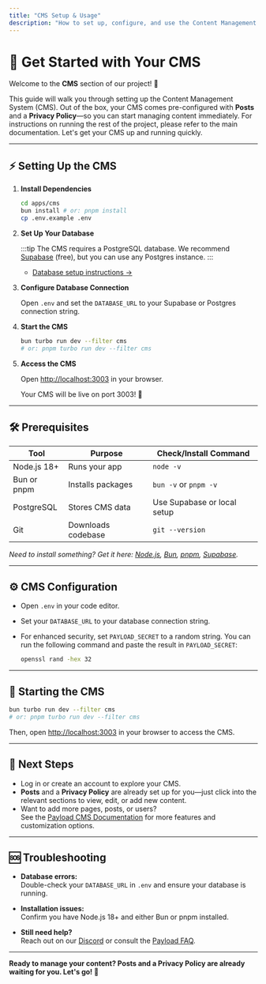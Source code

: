 ```yaml
---
title: "CMS Setup & Usage"
description: "How to set up, configure, and use the Content Management System (CMS) in your project."
---
```


# 🚀 Get Started with Your CMS

Welcome to the **CMS** section of our project! 👋

This guide will walk you through setting up the Content Management System (CMS). Out of the box, your CMS comes pre-configured with **Posts** and a **Privacy Policy**—so you can start managing content immediately. For instructions on running the rest of the project, please refer to the main documentation. Let's get your CMS up and running quickly.

---

## ⚡️ Setting Up the CMS

1. **Install Dependencies**

   ```bash
   cd apps/cms
   bun install # or: pnpm install
   cp .env.example .env
   ```

2. **Set Up Your Database**

   :::tip
   The CMS requires a PostgreSQL database. We recommend [Supabase](https://app.supabase.com/) (free), but you can use any Postgres instance.
   :::

   - [Database setup instructions →](/database/cms-setup)

3. **Configure Database Connection**

   Open `.env` and set the `DATABASE_URL` to your Supabase or Postgres connection string.

4. **Start the CMS**

   ```bash
   bun turbo run dev --filter cms
   # or: pnpm turbo run dev --filter cms
   ```

5. **Access the CMS**

   Open [http://localhost:3003](http://localhost:3003) in your browser.

   Your CMS will be live on port 3003! 🎉

---

## 🛠 Prerequisites

| Tool         | Purpose              | Check/Install Command         |
|--------------|----------------------|------------------------------|
| Node.js 18+  | Runs your app        | `node -v`                    |
| Bun or pnpm  | Installs packages    | `bun -v` or `pnpm -v`        |
| PostgreSQL   | Stores CMS data      | Use Supabase or local setup  |
| Git          | Downloads codebase   | `git --version`              |

*Need to install something? Get it here: [Node.js](https://nodejs.org/), [Bun](https://bun.sh/), [pnpm](https://pnpm.io/), [Supabase](https://supabase.com/).*

---

## ⚙️ CMS Configuration

- Open `.env` in your code editor.
- Set your `DATABASE_URL` to your database connection string.
- For enhanced security, set `PAYLOAD_SECRET` to a random string. You can run the following command and paste the result in `PAYLOAD_SECRET`:

  ```bash
  openssl rand -hex 32
  ```

---

## 🏁 Starting the CMS

```bash
bun turbo run dev --filter cms
# or: pnpm turbo run dev --filter cms
```

Then, open [http://localhost:3003](http://localhost:3003) in your browser to access the CMS.

---

## 🧭 Next Steps

- Log in or create an account to explore your CMS.
- **Posts** and a **Privacy Policy** are already set up for you—just click into the relevant sections to view, edit, or add new content.
- Want to add more pages, posts, or users?  
  See the [Payload CMS Documentation](https://payloadcms.com/docs/) for more features and customization options.

---

## 🆘 Troubleshooting

- **Database errors:**  
  Double-check your `DATABASE_URL` in `.env` and ensure your database is running.

- **Installation issues:**  
  Confirm you have Node.js 18+ and either Bun or pnpm installed.

- **Still need help?**  
  Reach out on our [Discord](https://discord.com/invite/payload) or consult the [Payload FAQ](https://payloadcms.com/docs/faq).

---

**Ready to manage your content? Posts and a Privacy Policy are already waiting for you. Let's go! 🚀**